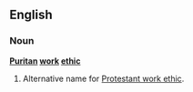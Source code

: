 ==English==
===Noun===
'''[[Puritan]] [[work]] [[ethic]]'''
#Alternative name for [[Protestant work ethic]].
